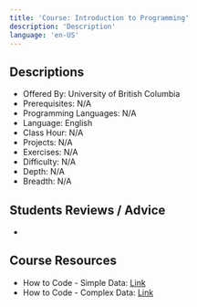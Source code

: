 ```yaml
---
title: 'Course: Introduction to Programming'
description: 'Description'
language: 'en-US'
---
```


## Descriptions

-   Offered By: University of British Columbia
-   Prerequisites: N/A
-   Programming Languages: N/A
-   Language: English
-   Class Hour: N/A
-   Projects: N/A
-   Exercises: N/A
-   Difficulty: N/A
-   Depth: N/A
-   Breadth: N/A

## Students Reviews / Advice

-

## Course Resources

-   How to Code - Simple Data: [Link](https://www.edx.org/course/how-to-code-simple-data)
-   How to Code - Complex Data: [Link](https://www.edx.org/course/how-to-code-complex-data)
